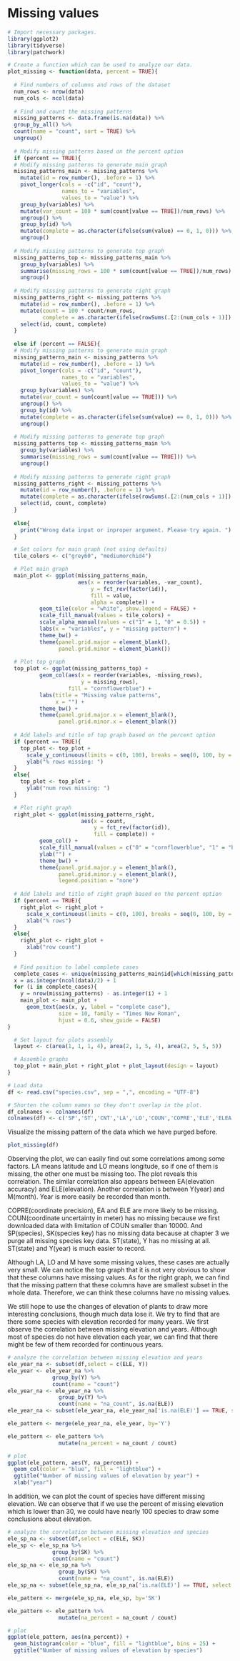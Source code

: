 # Missing values

```r
# Import necessary packages.
library(ggplot2)
library(tidyverse)
library(patchwork)
```

```r
# Create a function which can be used to analyze our data.
plot_missing <- function(data, percent = TRUE){
  
  # Find numbers of columns and rows of the dataset
  num_rows <- nrow(data)
  num_cols <- ncol(data)
  
  # Find and count the missing patterns
  missing_patterns <- data.frame(is.na(data)) %>%
  group_by_all() %>%
  count(name = "count", sort = TRUE) %>%
  ungroup()
  
  # Modify missing patterns based on the percent option
  if (percent == TRUE){
  # Modify missing patterns to generate main graph
  missing_patterns_main <- missing_patterns %>%
    mutate(id = row_number(), .before = 1) %>%
    pivot_longer(cols = -c("id", "count"), 
                 names_to = "variables", 
                 values_to = "value") %>%
    group_by(variables) %>%
    mutate(var_count = 100 * sum(count[value == TRUE])/num_rows) %>%
    ungroup() %>%
    group_by(id) %>%
    mutate(complete = as.character(ifelse(sum(value) == 0, 1, 0))) %>%
    ungroup()
  
  # Modify missing patterns to generate top graph
  missing_patterns_top <- missing_patterns_main %>%
    group_by(variables) %>%
    summarise(missing_rows = 100 * sum(count[value == TRUE])/num_rows) %>%
    ungroup()
  
  # Modify missing patterns to generate right graph
  missing_patterns_right <- missing_patterns %>%
    mutate(id = row_number(), .before = 1) %>%
    mutate(count = 100 * count/num_rows, 
           complete = as.character(ifelse(rowSums(.[2:(num_cols + 1)]) == 0, 1, 0))) %>%
    select(id, count, complete)
  }
  
  else if (percent == FALSE){
  # Modify missing patterns to generate main graph
  missing_patterns_main <- missing_patterns %>%
    mutate(id = row_number(), .before = 1) %>%
    pivot_longer(cols = -c("id", "count"), 
                 names_to = "variables", 
                 values_to = "value") %>%
    group_by(variables) %>%
    mutate(var_count = sum(count[value == TRUE])) %>%
    ungroup() %>%
    group_by(id) %>%
    mutate(complete = as.character(ifelse(sum(value) == 0, 1, 0))) %>%
    ungroup()
  
  # Modify missing patterns to generate top graph
  missing_patterns_top <- missing_patterns_main %>%
    group_by(variables) %>%
    summarise(missing_rows = sum(count[value == TRUE])) %>%
    ungroup()
  
  # Modify missing patterns to generate right graph
  missing_patterns_right <- missing_patterns %>%
    mutate(id = row_number(), .before = 1) %>%
    mutate(complete = as.character(ifelse(rowSums(.[2:(num_cols + 1)]) == 0, 1, 0))) %>%
    select(id, count, complete)
  }
  
  else{
    print("Wrong data input or inproper argument. Please try again. ")
  }

  # Set colors for main graph (not using defaults)
  tile_colors <- c("grey60", "mediumorchid4")

  # Plot main graph
  main_plot <- ggplot(missing_patterns_main, 
                      aes(x = reorder(variables, -var_count), 
                          y = fct_rev(factor(id)), 
                          fill = value, 
                          alpha = complete)) + 
          geom_tile(color = "white", show.legend = FALSE) + 
          scale_fill_manual(values = tile_colors) + 
          scale_alpha_manual(values = c("1" = 1, "0" = 0.5)) + 
          labs(x = "variables", y = "missing pattern") + 
          theme_bw() + 
          theme(panel.grid.major = element_blank(),
                panel.grid.minor = element_blank())
  
  # Plot top graph
  top_plot <- ggplot(missing_patterns_top) + 
          geom_col(aes(x = reorder(variables, -missing_rows),
                       y = missing_rows), 
                   fill = "cornflowerblue") + 
          labs(title = "Missing value patterns", 
               x = "") + 
          theme_bw() + 
          theme(panel.grid.major.x = element_blank(), 
                panel.grid.minor.x = element_blank())
  
  # Add labels and title of top graph based on the percent option
  if (percent == TRUE){
    top_plot <- top_plot + 
      scale_y_continuous(limits = c(0, 100), breaks = seq(0, 100, by = 25))+
      ylab("% rows missing: ")
  }
  else{
    top_plot <- top_plot + 
      ylab("num rows missing: ")
  }

  # Plot right graph
  right_plot <- ggplot(missing_patterns_right, 
                       aes(x = count, 
                           y = fct_rev(factor(id)), 
                           fill = complete)) + 
          geom_col() + 
          scale_fill_manual(values = c("0" = "cornflowerblue", "1" = "blue")) + 
          ylab("") + 
          theme_bw() + 
          theme(panel.grid.major.y = element_blank(), 
                panel.grid.minor.y = element_blank(), 
                legend.position = "none")
  
  # Add labels and title of right graph based on the percent option
  if (percent == TRUE){
    right_plot <- right_plot + 
      scale_x_continuous(limits = c(0, 100), breaks = seq(0, 100, by = 25)) +
      xlab("% rows")
  }
  else{
    right_plot <- right_plot + 
      xlab("row count")
  }
  
  # Find position to label complete cases
  complete_cases <- unique(missing_patterns_main$id[which(missing_patterns_main$complete == "1")])
  x = as.integer(ncol(data)/2) + 1
  for (i in complete_cases){
    y = nrow(missing_patterns) - as.integer(i) + 1
    main_plot <- main_plot + 
      geom_text(aes(x, y, label = "complete case"), 
                size = 10, family = "Times New Roman", 
                hjust = 0.6, show_guide = FALSE)
}

  # Set layout for plots assembly
  layout <- c(area(1, 1, 1, 4), area(2, 1, 5, 4), area(2, 5, 5, 5))

  # Assemble graphs
  top_plot + main_plot + right_plot + plot_layout(design = layout)
}
```


```r
# Load data
df <- read.csv("species.csv", sep = ",", encoding = "UTF-8")
```

```r
# Shorten the column names so they don't overlap in the plot.
df_colnames <- colnames(df)
colnames(df) <- c('SP','ST','CNT','LA','LO','COUN','COPRE','ELE','ELEA','M','Y','SK')
```

Visualize the missing pattern of the data which we have purged before.
```r
plot_missing(df)
```

Observing the plot, we can easily find out some correlations among some factors. LA means latitude and LO means longitude, so if one of them is missing, the other one must be missing too. The plot reveals this correlation. The similar correlation also appears between EA(elevation accuracy) and ELE(elevation). Another correlation is between Y(year) and M(month). Year is more easily be recorded than month.

COPRE(coordinate precision), EA and ELE are more likely to be missing. COUN(coordinate uncertainty in meter) has no missing because we first downloaded data with limitation of COUN smaller than 10000. And SP(species), SK(species key) has no missing data because at chapter 3 we purge all missing species key data. ST(state), Y has no missing at all. ST(state) and Y(year) is much easier to record. 

Although LA, LO and M have some missing values, these cases are actually very small. We can notice the top graph that it is not very obvious to show that these columns have missing values. As for the right graph, we can find that the missing pattern that these columns have are smallest subset in the whole data. Therefore, we can think these columns have no missing values.

We still hope to use the changes of elevation of plants to draw more interesting conclusions, though much data lose it. We try to find that are there some species with elevation recorded for many years. We first observe the correlation between missing elevation and years. Although most of species do not have elevation each year, we can find that there might be few of them recorded for continuous years.

```r
# analyze the correlation between missing elevation and years
ele_year_na <- subset(df,select = c(ELE, Y)) 
ele_year <- ele_year_na %>%
              group_by(Y) %>%
              count(name = "count")
ele_year_na <- ele_year_na %>%
                group_by(Y) %>%
                count(name = "na_count", is.na(ELE))
ele_year_na <- subset(ele_year_na, ele_year_na['is.na(ELE)'] == TRUE, select = c(Y, na_count))

ele_pattern <- merge(ele_year_na, ele_year, by='Y')

ele_pattern <- ele_pattern %>%
                mutate(na_percent = na_count / count)
```

```r
# plot
ggplot(ele_pattern, aes(Y, na_percent)) +
  geom_col(color = "blue", fill = "lightblue") +
  ggtitle("Number of missing values of elevation by year") +
  xlab("year")
```

In addition, we can plot the count of species have different missing elevation. We can observe that if we use the percent of missing elevation which is lower than 30, we could have nearly 100 species to draw some conclusions about elevation. 

```r
# analyze the correlation between missing elevation and species
ele_sp_na <- subset(df,select = c(ELE, SK)) 
ele_sp <- ele_sp_na %>%
              group_by(SK) %>%
              count(name = "count")
ele_sp_na <- ele_sp_na %>%
                group_by(SK) %>%
                count(name = "na_count", is.na(ELE))
ele_sp_na <- subset(ele_sp_na, ele_sp_na['is.na(ELE)'] == TRUE, select = c(SK, na_count))

ele_pattern <- merge(ele_sp_na, ele_sp, by='SK')

ele_pattern <- ele_pattern %>%
                mutate(na_percent = na_count / count)
```

```r
# plot
ggplot(ele_pattern, aes(na_percent)) +
  geom_histogram(color = "blue", fill = "lightblue", bins = 25) +
  ggtitle("Number of missing values of elevation by species")
```



